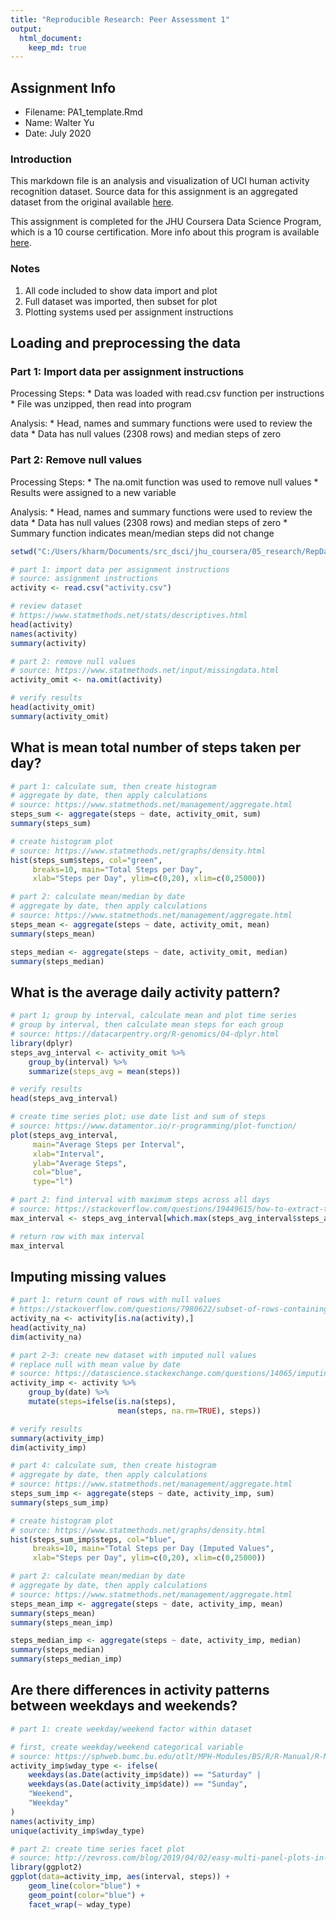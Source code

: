 ---
title: "Reproducible Research: Peer Assessment 1"
output: 
  html_document:
    keep_md: true
---

## Assignment Info
* Filename: PA1_template.Rmd
* Name: Walter Yu
* Date: July 2020

### Introduction 

This markdown file is an analysis and visualization of UCI human activity recognition dataset. Source data for this assignment is an aggregated dataset from the original available [here][1].

[1]: https://archive.ics.uci.edu/ml/datasets/human+activity+recognition+using+smartphones

This assignment is completed for the JHU Coursera Data Science Program, which is a 10 course certification. More info about this program is available [here][2].

[2]: https://www.coursera.org/specializations/jhu-data-science

### Notes
1. All code included to show data import and plot
2. Full dataset was imported, then subset for plot
3. Plotting systems used per assignment instructions 

## Loading and preprocessing the data

### Part 1: Import data per assignment instructions

Processing Steps:
* Data was loaded with read.csv function per instructions
* File was unzipped, then read into program

Analysis:
* Head, names and summary functions were used to review the data
* Data has null values (2308 rows) and median steps of zero

### Part 2: Remove null values

Processing Steps:
* The na.omit function was used to remove null values
* Results were assigned to a new variable

Analysis:
* Head, names and summary functions were used to review the data
* Data has null values (2308 rows) and median steps of zero
* Summary function indicates mean/median steps did not change

```{r echo=TRUE}

setwd("C:/Users/kharm/Documents/src_dsci/jhu_coursera/05_research/RepData_PeerAssessment1")

# part 1: import data per assignment instructions
# source: assignment instructions
activity <- read.csv("activity.csv")

# review dataset
# https://www.statmethods.net/stats/descriptives.html
head(activity)
names(activity)
summary(activity)

# part 2: remove null values
# source: https://www.statmethods.net/input/missingdata.html
activity_omit <- na.omit(activity)

# verify results
head(activity_omit)
summary(activity_omit)

```

## What is mean total number of steps taken per day?

```{r echo=TRUE}

# part 1: calculate sum, then create histogram 
# aggregate by date, then apply calculations
# source: https://www.statmethods.net/management/aggregate.html
steps_sum <- aggregate(steps ~ date, activity_omit, sum)
summary(steps_sum)

# create histogram plot
# source: https://www.statmethods.net/graphs/density.html
hist(steps_sum$steps, col="green", 
     breaks=10, main="Total Steps per Day",
     xlab="Steps per Day", ylim=c(0,20), xlim=c(0,25000))

# part 2: calculate mean/median by date
# aggregate by date, then apply calculations
# source: https://www.statmethods.net/management/aggregate.html
steps_mean <- aggregate(steps ~ date, activity_omit, mean)
summary(steps_mean)

steps_median <- aggregate(steps ~ date, activity_omit, median)
summary(steps_median)


```


## What is the average daily activity pattern?

```{r echo=TRUE}

# part 1; group by interval, calculate mean and plot time series
# group by interval, then calculate mean steps for each group 
# source: https://datacarpentry.org/R-genomics/04-dplyr.html
library(dplyr)
steps_avg_interval <- activity_omit %>%
    group_by(interval) %>%
    summarize(steps_avg = mean(steps))

# verify results
head(steps_avg_interval)

# create time series plot; use date list and sum of steps
# source: https://www.datamentor.io/r-programming/plot-function/
plot(steps_avg_interval,
     main="Average Steps per Interval",
     xlab="Interval",
     ylab="Average Steps",
     col="blue",
     type="l")

# part 2: find interval with maximum steps across all days
# source: https://stackoverflow.com/questions/19449615/how-to-extract-the-row-with-min-or-max-values
max_interval <- steps_avg_interval[which.max(steps_avg_interval$steps_avg),]

# return row with max interval
max_interval


```


## Imputing missing values

```{r echo=TRUE}

# part 1: return count of rows with null values
# https://stackoverflow.com/questions/7980622/subset-of-rows-containing-na-missing-values-in-a-chosen-column-of-a-data-frame
activity_na <- activity[is.na(activity),]
head(activity_na)
dim(activity_na)

# part 2-3: create new dataset with imputed null values 
# replace null with mean value by date
# source: https://datascience.stackexchange.com/questions/14065/imputing-missing-values-by-mean-by-id-column-in-r
activity_imp <- activity %>% 
    group_by(date) %>% 
    mutate(steps=ifelse(is.na(steps),
                        mean(steps, na.rm=TRUE), steps))

# verify results
summary(activity_imp)
dim(activity_imp)

# part 4: calculate sum, then create histogram 
# aggregate by date, then apply calculations
# source: https://www.statmethods.net/management/aggregate.html
steps_sum_imp <- aggregate(steps ~ date, activity_imp, sum)
summary(steps_sum_imp)

# create histogram plot
# source: https://www.statmethods.net/graphs/density.html
hist(steps_sum_imp$steps, col="blue", 
     breaks=10, main="Total Steps per Day (Imputed Values",
     xlab="Steps per Day", ylim=c(0,20), xlim=c(0,25000))

# part 2: calculate mean/median by date
# aggregate by date, then apply calculations
# source: https://www.statmethods.net/management/aggregate.html
steps_mean_imp <- aggregate(steps ~ date, activity_imp, mean)
summary(steps_mean)
summary(steps_mean_imp)

steps_median_imp <- aggregate(steps ~ date, activity_imp, median)
summary(steps_median)
summary(steps_median_imp)

```

## Are there differences in activity patterns between weekdays and weekends?

```{r echo=TRUE}

# part 1: create weekday/weekend factor within dataset

# first, create weekday/weekend categorical variable
# source: https://sphweb.bumc.bu.edu/otlt/MPH-Modules/BS/R/R-Manual/R-Manual4.html
activity_imp$wday_type <- ifelse(
    weekdays(as.Date(activity_imp$date)) == "Saturday" |
    weekdays(as.Date(activity_imp$date)) == "Sunday",
    "Weekend",
    "Weekday"
)
names(activity_imp)
unique(activity_imp$wday_type)

# part 2: create time series facet plot
# source: http://zevross.com/blog/2019/04/02/easy-multi-panel-plots-in-r-using-facet_wrap-and-facet_grid-from-ggplot2/
library(ggplot2)
ggplot(data=activity_imp, aes(interval, steps)) +
    geom_line(color="blue") +
    geom_point(color="blue") + 
    facet_wrap(~ wday_type)

```